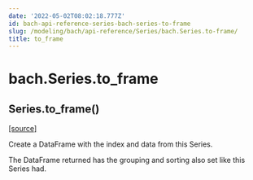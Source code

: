 ```yaml
---
date: '2022-05-02T08:02:18.777Z'
id: bach-api-reference-series-bach-series-to-frame
slug: /modeling/bach/api-reference/Series/bach.Series.to-frame/
title: to_frame
---
```


# bach.Series.to_frame

<div class="method">

<h2 class="signature-class"><span class="additional-name">Series.</span><span class="name">to_frame(</span><small class="parameter-list"></small>)</h2>


&#8203;<span class="view-source">[[source]](https://github.com/objectiv/objectiv-analytics/blob/main/bach/bach/series/series.py)</span>

<div class="content">

Create a DataFrame with the index and data from this Series.

The DataFrame returned has the grouping and sorting also set like this Series had.


</div>

</div>
